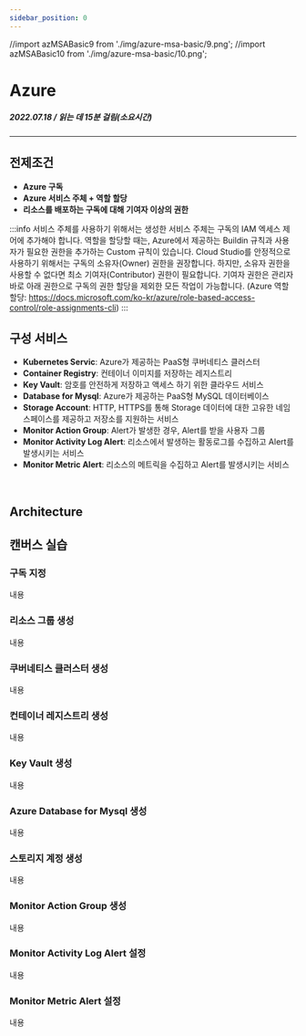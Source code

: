 ```yaml
---
sidebar_position: 0
---
```


//import azMSABasic9 from './img/azure-msa-basic/9.png';
//import azMSABasic10 from './img/azure-msa-basic/10.png';

# Azure
##### 2022.07.18 / 읽는 데 15분 걸림(소요시간)

*****

## 전제조건
- **Azure 구독**
- **Azure 서비스 주체 + 역할 할당**
- **리소스를 배포하는 구독에 대해 기여자 이상의 권한**

:::info
서비스 주체를 사용하기 위해서는 생성한 서비스 주체는 구독의 IAM 엑세스 제어에 추가해야 합니다. 
역할을 할당할 때는, Azure에서 제공하는 Buildin 규칙과 사용자가 필요한 권한을 추가하는 Custom 규칙이 있습니다.
Cloud Studio를 안정적으로 사용하기 위해서는 구독의 소유자(Owner) 권한을 권장합니다. 하지만, 소유자 권한을 사용할 수 없다면
최소 기여자(Contributor) 권한이 필요합니다. 기여자 권한은 관리자 바로 아래 권한으로 구독의 권한 할당을 제외한 모든 작업이 가능합니다.
(Azure 역할 할당: https://docs.microsoft.com/ko-kr/azure/role-based-access-control/role-assignments-cli)
:::

## 구성 서비스
- **Kubernetes Servic**: Azure가 제공하는 PaaS형 쿠버네티스 클러스터
- **Container Registry**: 컨테이너 이미지를 저장하는 레지스트리
- **Key Vault**: 암호를 안전하게 저장하고 액세스 하기 위한 클라우드 서비스
- **Database for Mysql**: Azure가 제공하는 PaaS형 MySQL 데이터베이스
- **Storage Account**: HTTP, HTTPS를 통해 Storage 데이터에 대한 고유한 네임스페이스를 제공하고 저장소를 지원하는 서비스
- **Monitor Action Group**: Alert가 발생한 경우, Alert를 받을 사용자 그룹
- **Monitor Activity Log Alert**: 리소스에서 발생하는 활동로그를 수집하고 Alert를 발생시키는 서비스
- **Monitor Metric Alert**: 리소스의 메트릭을 수집하고 Alert를 발생시키는 서비스
<br/>

## Architecture
<caption caption="[그림.1] Azure MSA Basic" src={azMSABasic8} />

## 캔버스 실습
### 구독 지정
내용
<caption caption="[그림.2] Azure MSA Basic 1" src={azMSABasic1} />

### 리소스 그룹 생성
내용
<caption caption="[그림.3] Azure MSA Basic 2" src={azMSABasic2} />

### 쿠버네티스 클러스터 생성
내용
<caption caption="[그림.4] Azure MSA Basic 3" src={azMSABasic3} />

### 컨테이너 레지스트리 생성 
내용
<caption caption="[그림.5] Azure MSA Basic 4" src={azMSABasic4} />

### Key Vault 생성
내용
<caption caption="[그림.6] Azure MSA Basic 5" src={azMSABasic5} />

### Azure Database for Mysql 생성
내용
<caption caption="[그림.7] Azure MSA Basic 6" src={azMSABasic6} />

### 스토리지 계정 생성
내용
<caption caption="[그림.8] Azure MSA Basic 7" src={azMSABasic7} />

### Monitor Action Group 생성
내용
<caption caption="[그림.9] Azure MSA Basic 8" src={azMSABasic8} />

### Monitor Activity Log Alert 설정
내용
<caption caption="[그림.10] Azure MSA Basic 9" src={azMSABasic8} />

### Monitor Metric Alert 설정
내용
<caption caption="[그림.11] Azure MSA Basic 10" src={azMSABasic8} />